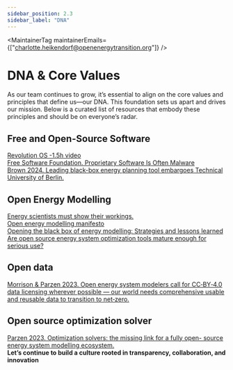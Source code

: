 ```yaml
---
sidebar_position: 2.3
sidebar_label: "DNA"
---
```



<MaintainerTag maintainerEmails={["charlotte.heikendorf@openenergytransition.org"]} />

# DNA & Core Values

<ControlledDocBanner />

As our team continues to grow, it’s essential to align on the core values and principles that define us—our DNA. This foundation sets us apart and drives our mission. Below is a curated list of resources that embody these principles and should be on everyone’s radar.

## Free and Open-Source Software
<a href="https://www.youtube.com/watch?v=k0RYQVkQmWU">Revolution OS -1.5h video</a><br />
<a href="https://www.gnu.org/proprietary/proprietary.html">Free Software Foundation. Proprietary Software Is Often Malware</a><br />
<a href="https://www.linkedin.com/posts/tom-brown-226b191a0_freethemodels-activity-7265653451135635456-xkQT/">Brown 2024. Leading black-box energy planning tool embargoes Technical University of Berlin.</a>

## Open Energy Modelling
<a href="https://www.nature.com/articles/542393a">Energy scientists must show their workings.</a><br />
<a href="https://openmod-initiative.org/manifesto.html">Open energy modelling manifesto</a><br />
<a href="https://www.sciencedirect.com/science/article/pii/S2211467X17300809">Opening the black box of energy modelling: Strategies and lessons learned</a><br />
<a href="https://www.sciencedirect.com/science/article/abs/pii/S1364032118307743">Are open source energy system optimization tools mature enough for serious use?</a>

## Open data
<a href="https://forum.openmod.org/t/open-letter-calling-for-cc-by-4-0-licenses-on-structured-information-describing-energy-systems/3578">Morrison & Parzen 2023. Open energy system modelers call for CC‑BY‑4.0 data licensing wherever possible — our world needs comprehensive usable and reusable data to transition to net‑zero.</a>

## Open source optimization solver
<a href="https://zenodo.org/records/12703174">Parzen 2023. Optimization solvers: the missing link for a fully open- source energy system modelling ecosystem.</a>
<br />
<strong>Let’s continue to build a culture rooted in transparency, collaboration, and innovation</strong>
